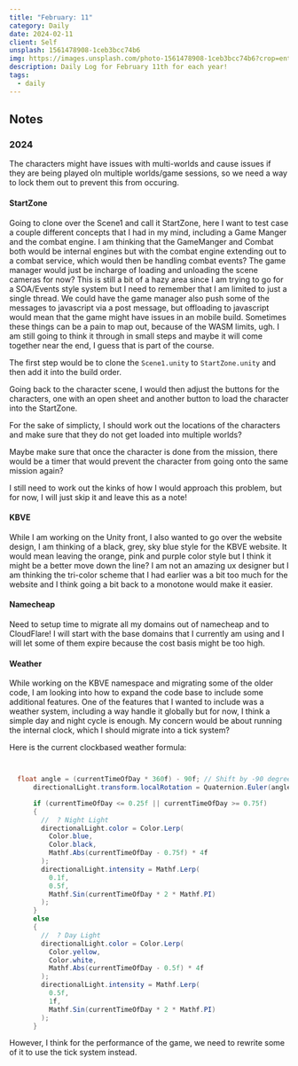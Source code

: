 ```yaml
---
title: "February: 11"
category: Daily
date: 2024-02-11
client: Self
unsplash: 1561478908-1ceb3bcc74b6
img: https://images.unsplash.com/photo-1561478908-1ceb3bcc74b6?crop=entropy&cs=srgb&fm=jpg&ixid=MnwzNjM5Nzd8MHwxfHJhbmRvbXx8fHx8fHx8fDE2ODE3NDg2ODY&ixlib=rb-4.0.3&q=85
description: Daily Log for February 11th for each year!
tags:
  - daily
---
```


## Notes

### 2024

The characters might have issues with multi-worlds and cause issues if they are being played oln multiple worlds/game sessions, so we need a way to lock them out to prevent this from occuring.

#### StartZone

Going to clone over the Scene1 and call it StartZone, here I want to test case a couple different concepts that I had in my mind, including a Game Manger and the combat engine.
I am thinking that the GameManger and Combat both would be internal engines but with the combat engine extending out to a combat service, which would then be handling combat events?
The game manager would just be incharge of loading and unloading the scene cameras for now? This is still a bit of a hazy area since I am trying to go for a SOA/Events style system but I need to remember that I am limited to just a single thread.
We could have the game manager also push some of the messages to javascript via a post message, but offloading to javascript would mean that the game might have issues in an mobile build.
Sometimes these things can be a pain to map out, because of the WASM limits, ugh.
I am still going to think it through in small steps and maybe it will come together near the end, I guess that is part of the course.

The first step would be to clone the `Scene1.unity` to `StartZone.unity` and then add it into the build order.

Going back to the character scene, I would then adjust the buttons for the characters, one with an open sheet and another button to load the character into the StartZone.

For the sake of simplicty, I should work out the locations of the characters and make sure that they do not get loaded into multiple worlds?

Maybe make sure that once the character is done from the mission, there would be a timer that would prevent the character from going onto the same mission again?

I still need to work out the kinks of how I would approach this problem, but for now, I will just skip it and leave this as a note!


#### KBVE

While I am working on the Unity front, I also wanted to go over the website design, I am thinking of a black, grey, sky blue style for the KBVE website.
It would mean leaving the orange, pink and purple color style but I think it might be a better move down the line?
I am not an amazing ux designer but I am thinking the tri-color scheme that I had earlier was a bit too much for the website and I think going a bit back to a monotone would make it easier.


#### Namecheap

Need to setup time to migrate all my domains out of namecheap and to CloudFlare!
I will start with the base domains that I currently am using and I will let some of them expire because the cost basis might be too high.

#### Weather

While working on the KBVE namespace and migrating some of the older code, I am looking into how to expand the code base to include some additional features.
One of the features that I wanted to include was a weather system, including a way handle it globally but for now, I think a simple day and night cycle is enough.
My concern would be about running the internal clock, which I should migrate into a tick system?

Here is the current clockbased weather formula:

```c#


  float angle = (currentTimeOfDay * 360f) - 90f; // Shift by -90 degrees to start at dawn
      directionalLight.transform.localRotation = Quaternion.Euler(angle, -30f, 0f);

      if (currentTimeOfDay <= 0.25f || currentTimeOfDay >= 0.75f)
      {
        //  ? Night Light
        directionalLight.color = Color.Lerp(
          Color.blue,
          Color.black,
          Mathf.Abs(currentTimeOfDay - 0.75f) * 4f
        );
        directionalLight.intensity = Mathf.Lerp(
          0.1f,
          0.5f,
          Mathf.Sin(currentTimeOfDay * 2 * Mathf.PI)
        );
      }
      else
      {
        //  ? Day Light
        directionalLight.color = Color.Lerp(
          Color.yellow,
          Color.white,
          Mathf.Abs(currentTimeOfDay - 0.5f) * 4f
        );
        directionalLight.intensity = Mathf.Lerp(
          0.5f,
          1f,
          Mathf.Sin(currentTimeOfDay * 2 * Mathf.PI)
        );
      }

```

However, I think for the performance of the game, we need to rewrite some of it to use the tick system instead.
